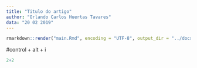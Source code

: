 ```yaml
---
title: "Titulo do artigo"
author: "Orlando Carlos Huertas Tavares"
data: "20 02 2019"
---
```


```r
rmarkdown::render("main.Rmd", encoding = "UTF-8", output_dir = "../docs/")
```

#control + alt + i

```r
2+2

```

```r

```


